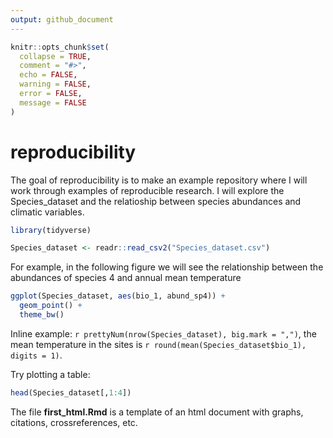 ```yaml
---
output: github_document
---
```


<!-- README.md is generated from README.Rmd. Please edit that file -->

```r
knitr::opts_chunk$set(
  collapse = TRUE,
  comment = "#>",
  echo = FALSE,
  warning = FALSE,
  error = FALSE,
  message = FALSE
)
```

# reproducibility

<!-- badges: start -->

<!-- badges: end -->

The goal of reproducibility is to make an example repository where I will work through examples of reproducible research. I will explore the Species_dataset and the relatioship between species abundances and climatic variables.

```r
library(tidyverse)
```

```r
Species_dataset <- readr::read_csv2("Species_dataset.csv")
```

For example, in the following figure we will see the relationship between the abundances of species 4 and annual mean temperature

```r
ggplot(Species_dataset, aes(bio_1, abund_sp4)) +
  geom_point() +
  theme_bw()
```

Inline example: `r prettyNum(nrow(Species_dataset), big.mark = ",")`, the mean temperature in the sites is `r round(mean(Species_dataset$bio_1), digits = 1)`.

Try plotting a table:

```r
head(Species_dataset[,1:4])
```

The file **first_html.Rmd** is a template of an html document with graphs, citations, crossreferences, etc.





